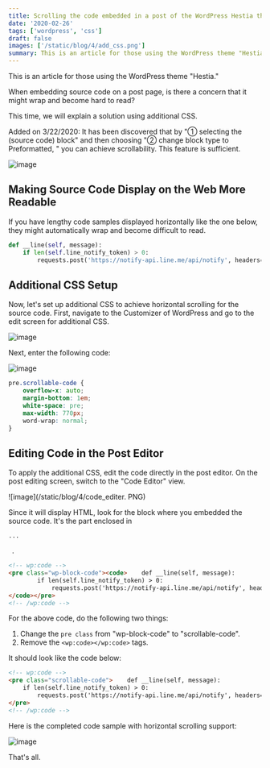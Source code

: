 ---
title: Scrolling the code embedded in a post of the WordPress Hestia theme horizontally.
date: '2020-02-26'
tags: ['wordpress', 'css']
draft: false
images: ['/static/blog/4/add_css.png']
summary: This is an article for those using the WordPress theme "Hestia. "When embedding source code on a post page, is there a concern that it might wrap and become hard to read?
---

This is an article for those using the WordPress theme "Hestia."

When embedding source code on a post page, is there a concern that it might wrap and become hard to read?

This time, we will explain a solution using additional CSS.

Added on 3/22/2020:
It has been discovered that by "① selecting the (source code) block" and then choosing "② change block type to Preformatted, " you can achieve scrollability. This feature is sufficient.

![image](/static/blog/4/seikeizumi.png)

## Making Source Code Display on the Web More Readable

If you have lengthy code samples displayed horizontally like the one below, they might automatically wrap and become difficult to read.

```py
def __line(self, message):
    if len(self.line_notify_token) > 0:
        requests.post('https://notify-api.line.me/api/notify', headers={'Authorization': 'Bearer ' + self.line_notify_token}, data={'message': '\n' + message})
```

## Additional CSS Setup

Now, let's set up additional CSS to achieve horizontal scrolling for the source code. First, navigate to the Customizer of WordPress and go to the edit screen for additional CSS.

![image](/static/blog/4/main.png)

Next, enter the following code:

![image](/static/blog/4/add_css.png)

```css
pre.scrollable-code {
    overflow-x: auto;
    margin-bottom: 1em;
    white-space: pre;
    max-width: 770px;
    word-wrap: normal;
}
```

## Editing Code in the Post Editor

To apply the additional CSS, edit the code directly in the post editor. On the post editing screen, switch to the "Code Editor" view.

![image](/static/blog/4/code_editer. PNG)

Since it will display HTML, look for the block where you embedded the source code. It's the part enclosed in ` `<pre class="wp-block-code"><code>...</code></pre>` `.

```html
<!-- wp:code -->
<pre class="wp-block-code"><code>    def __line(self, message):
        if len(self.line_notify_token) > 0:
            requests.post('https://notify-api.line.me/api/notify', headers={'Authorization': 'Bearer ' + self.line_notify_token}, data={'message': '\n' + message})
</code></pre>
<!-- /wp:code -->
```

For the above code, do the following two things:
1. Change the `pre class` from "wp-block-code" to "scrollable-code".
2. Remove the ``<wp:code></wp:code>`` tags.

It should look like the code below:

```html
<!-- wp:code -->
<pre class="scrollable-code">    def __line(self, message):
    if len(self.line_notify_token) > 0:
        requests.post('https://notify-api.line.me/api/notify', headers={'Authorization': 'Bearer ' + self.line_notify_token}, data={'message': '\n' + message})
</pre>
<!-- /wp:code -->
```

Here is the completed code sample with horizontal scrolling support:

![image](/static/blog/4/sample.png)

That's all.
